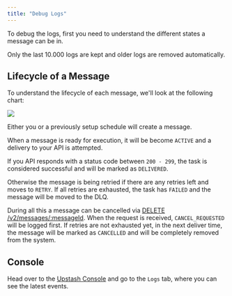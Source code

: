 ```yaml
---
title: "Debug Logs"
---
```


To debug the logs, first you need to understand the different states a message can
be in.

Only the last 10.000 logs are kept and older logs are removed automatically.

## Lifecycle of a Message

To understand the lifecycle of each message, we'll look at the following chart:

[comment]: # (https://mermaid.live/edit#pako:eNplkmFr2zAQhv-K0MeRNIvTpa0_DEKiQiHbmJsOtnmMqyTbAlkK0rkQQv57z1Ybt1SfTs-9uns53ZFLrzTPeURAvTFQB2inT1npGJ2_n_6x6fQrWxditRObBNer72ux_V-Inw_inmhSDHBLtyRyHjWzukLmq48vctbqGKHWTIKT2jITKbJWq5cWqd9QebXe3f0Siad4wKIofhRUqAuWBY1dcJFVYCypPmg3YkthMTR-q4-dlOSDnd8UYlf8Hp7cru62g5604cCsaQ1SDLJ59Thq3zpMtnqa8omOBvoMTTXhlybv2DjId7h0fMJbHVowin7r2NOSY6NbXfKcQqUr6CyWvHQnkkKH_v7gJM8xdHrCu70a_5fnFdh4pkIZ9OEMrQel6XrkeNj3q1GbiFRSeleZuuc0Q8IN4j7ms1mfvqgNNt3jhfTtLBrVQMDm6WY5W2bLa8gWenm1gC-LhZKP85vrKrucV-rq8zwDfjpN-B7cH-9HV3rw8y3t5bCep2crG8on)
<Frame>
  <img src="/img/qstash/debuglogs.png" />
</Frame>

Either you or a previously setup schedule will create a message.

When a message is ready for execution, it will be become `ACTIVE` and a delivery to
your API is attempted.

If you API responds with a status code between `200 - 299`, the task is
considered successful and will be marked as `DELIVERED`.

Otherwise the message is being retried if there are any retries left and moves to `RETRY`. If all retries are exhausted, the task has `FAILED` and the message will be moved to the DLQ.

During all this a message can be cancelled via [DELETE /v2/messages/:messageId](https://docs.upstash.com/qstash/api/messages/cancel). When the request is received, `CANCEL_REQUESTED` will be logged first.
If retries are not exhausted yet, in the next deliver time, the message will be marked as `CANCELLED` and will be completely removed from the system.

## Console

Head over to the [Upstash Console](https://console.upstash.com/qstash) and go to
the `Logs` tab, where you can see the latest events.
